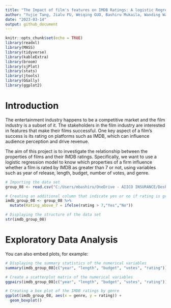 ```yaml
---
title: "The Impact of film's features on IMDB Ratings: A logistic Regression approach"
author: "Yujie Tang, Jialu FU, Weiqing GUO, Bashiru Mukaila, Wanding Wang"
date: "2023-03-14"
output: github_document
---
```


```r
knitr::opts_chunk$set(echo = TRUE)
library(readxl)
library(MASS)
library(tidyverse)
library(kableExtra)
library(broom)
library(sjPlot)
library(stats)
library(jtools)
library(GGally)
library(ggplot2)
```

# Introduction

The entertainment industry happens to be a competitive market and the film industry is a subset of it. The stakeholders in the film industry are interested in features that make their films successful. One key aspect of a film's success is its rating on platforms such as IMDB, which can influence audience perception and drive revenue.

The aim of this project is to investigate the relationship between the properties of films and their IMDB ratings. Specifically, we want to use a logistic regression model to know which properties of a firm influence whether a film is rated by IMDB as greater than 7 or not, using variables such as year of release, length, budget, number of votes, and genre.

```r
# Importing the data set
group_08 <- read.csv("C:/Users/mbashiru/OneDrive - AIICO INSURANCE/Desktop/MSc. Data Analytics/Second Semester/STATS5085 - Data Analysis Skills (M)/Assessment/4. Group Project 2/dataset8.csv")

# Creating an additional column that indicate yes or no if rating is greater than 7
imdb_group_08 <- group_08 %>%
  mutate(Rating_above_7 = ifelse(rating > 7,"Yes","No"))
```

```r
# Displaying the structure of the data set
str(imdb_group_08)
```

# Exploratory Data Analysis

You can also embed plots, for example:

```r
# Displaying the summary statistics of the numerical variables
summary(imdb_group_08[c("year", "length", "budget", "votes", "rating")])
```


```r
# Create a scatterplot matrix of the numerical variables
ggpairs(imdb_group_08[c("year", "length", "budget", "votes", "rating")])
```

```r
# Creating a box plot of the IMDB ratings by genre
ggplot(imdb_group_08, aes(x = genre, y = rating)) + 
  geom_boxplot()
```

